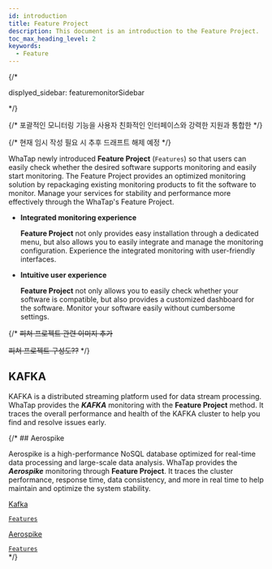 ```yaml
---
id: introduction
title: Feature Project
description: This document is an introduction to the Feature Project.
toc_max_heading_level: 2
keywords:
  - Feature
---
```



{/* 

displyed_sidebar: featuremonitorSidebar 

*/}

{/* 포괄적인 모니터링 기능을 사용자 친화적인 인터페이스와 강력한 지원과 통합한 */}

{/* 현재 임시 작성 필요 시 추후 드래프트 해제 예정 */}

WhaTap newly introduced **Feature Project** (<code class='Features'>Features</code>) so that users can easily check whether the desired software supports monitoring and easily start monitoring. The Feature Project provides an optimized monitoring solution by repackaging existing monitoring products to fit the software to monitor. Manage your services for stability and performance more effectively through the WhaTap's Feature Project. 

- **Integrated monitoring experience**

  **Feature Project** not only provides easy installation through a dedicated menu, but also allows you to easily integrate and manage the monitoring configuration. Experience the integrated monitoring with user-friendly interfaces. 

- **Intuitive user experience**

  **Feature Project** not only allows you to easily check whether your software is compatible, but also provides a customized dashboard for the software. Monitor your software easily without cumbersome settings. 

{/* ~~피쳐 프로젝트 관련 이미지 추가~~

~~피쳐 프로젝트 구성도??~~ */}

## KAFKA

KAFKA is a distributed streaming platform used for data stream processing. WhaTap provides the **_KAFKA_** monitoring with the **Feature Project** method. It traces the overall performance and health of the KAFKA cluster to help you find and resolve issues early.

{/* ## Aerospike 

Aerospike is a high-performance NoSQL database optimized for real-time data processing and large-scale data analysis. WhaTap provides the **_Aerospike_** monitoring through **Feature Project**. It traces the cluster performance, response time, data consistency, and more in real time to help maintain and optimize the system stability. 

<div class='flex-container-s features'>

<a href='kafka-introduction'>
<div class='apm-agent'>
<div class='logo'>
<LinkImage img='index-icon/product-kafka-l.svg' desc='kafka' />
</div>
<div class='int'>
<p>Kafka</p>
<code class='Features'>Features</code>
</div>
</div>
</a>

<a href='introduction'>
<div class='apm-agent'>
<div class='logo'>
<LinkImage img='index-icon/product-aero-l-temp.svg' desc='aerospike' />
</div>
<div class='int'>
<p>Aerospike</p>
<code class='Features'>Features</code>
</div>
</div>
</a>

</div> */}

<DocCardList/>

